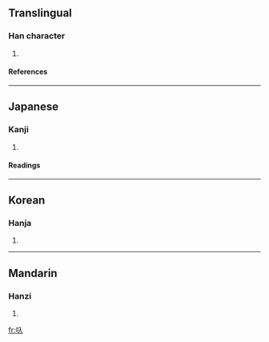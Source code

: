 ==Translingual==
===Han character===
{{Han char|rn=30|rad=口|as=02|sn=5|four=|canj=口人 (RO)}}
# {{defn|Han}}
====References====
{{Han ref|kx=0174.091|dkj=03267|dj=0386.060|hdz=10570.050|uh=53FA|ud=21498}}
----
==Japanese==
===Kanji===
{{ja-kanji|grade=|rs=口02}}
# {{defn|Japanese}} 
====Readings====
{{ja-readings|on=|kun=[[かます]] (kamasu)}}
----
==Korean==
===Hanja===
{{ko-hanja|hangeul=입|rv=ip|mr=ip}}
# {{defn|Korean}}
----
==Mandarin==
===Hanzi===
{{cmn-hanzi|pin=[[chǐ]] (chi3)|wg=ch'ih<sup>3</sup>}}
# {{defn|Mandarin}}

[[fr:叺]]